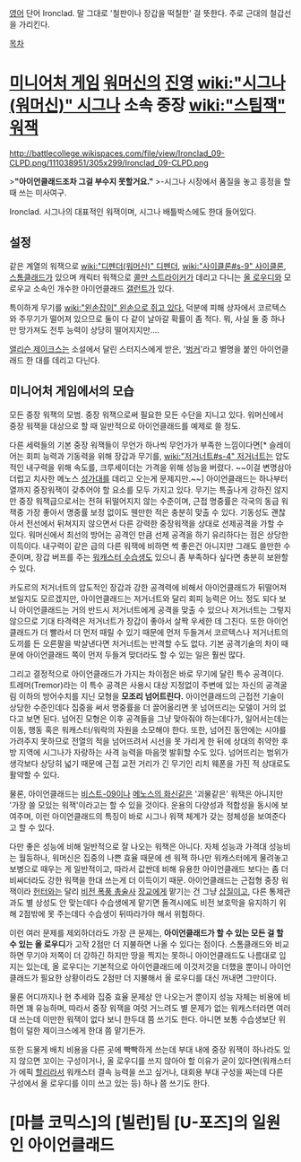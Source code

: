 [[영어]] 단어 Ironclad. 말 그대로 '철판이나 장갑을 떡칠한' 걸 뜻한다. 주로 근대의 철갑선을 가리킨다.

[[목차]]
= [[미니어처 게임]] [[워머신]]의 [[진영]] [[wiki:"시그나(워머신)" 시그나]] 소속 중장 [[wiki:"스팀잭" 워잭]] =
http://battlecollege.wikispaces.com/file/view/Ironclad_09-CLPD.png/111038951/305x299/Ironclad_09-CLPD.png

>'''"아이언클래드조차 그걸 부수지 못할거요."'''
>-시그나 시장에서 품질을 놓고 흥정을 할 때 쓰는 미사여구.

Ironclad. 시그나의 대표적인 워잭이며, 시그나 배틀박스에도 한대 들어있다. 
== 설정 ==
같은 계열의 워잭으로 [[wiki:"디펜더(워머신)" 디펜더]], [[wiki:"사이클론#s-9" 사이클론]], [[스톰클래드]]가 있으며 캐릭터 워잭으로 [[콜만 스트라이커]]가 데리고 다니는 [[올 로우디]]와 모로우교 소속인 개수한 아이언클래드 [[갤런트]]가 있다.

특이하게 무기를 [[wiki:"왼손잡이" 왼손으로 쥐고 있다.]] 덕분에 피해 상자에서 코르텍스와 주무기가 떨어져 있으므로 둘이 다 같이 날아갈 확률이 좀 적다. 뭐, 사실 둘 중 하나만 망가져도 전투 능력이 상당히 떨어지지만….

[[앨리슨 제이크스]]는 소설에서 달린 스터지스에게 받은, '[[벙커]]'라고 별명을 붙인 아이언클래드 한 대를 데리고 다닌다.

== 미니어처 게임에서의 모습 ==
모든 중장 워잭의 모범. 중장 워잭으로써 필요한 모든 수단을 지니고 있다. 워머신에서 중장 워잭을 대상으로 할 때 일반적으로 아이언클래드를 예제로 쓸 정도.

다른 세력들의 기본 중장 워잭들이 무언가 하나씩 무언가가 부족한 느낌이다면[* 슬레이어는 회피 능력과 기동력을 위해 장갑과 무기를, [[wiki:"저거너트#s-4" 저거너트]]는 압도적인 내구력을 위해 속도를, 크루세이더는 가격을 위해 성능을 버렸다. ~~이걸 변명삼아 더럽고 치사한 메노스 [[성가대]]를 데리고 오는게 문제지만.~~] 아이언클래드는 하나부터 열까지 중장워잭이 갖추어야 할 요소를 모두 가지고 있다. 무기는 특출나게 강하진 않지만 중장 워잭급으로서는 전혀 뒤떨어지지 않는 수준이며, 근접 명중률은 각국의 동급 워잭중 가장 좋아서 명중률 보정 없이도 웬만한 적은 충분히 맞출 수 있다. 기동성도 괜찮아서 전선에서 뒤쳐지지 않으면서 다른 강력한 중장워잭을 상대로 선제공격을 가할 수 있다. 워머신에서 최선의 방어는 공격인 만큼 선제 공격을 하기 유리하다는 점은 상당한 이득이다. 내구력이 같은 급의 다른 워잭에 비하면 썩 좋은건 아니지만 그래도 쓸만한 수준이며, 장갑 버프를 주는 [[워캐스터 수습생]]도 있으니 좀 부족하다 싶다면 충분히 보완할 수 있다.

카도르의 저거너트의 압도적인 장갑과 강한 공격력에 비해서 아이언클래드가 뒤떨어져 보일지도 모르겠지만, 아이언클래드는 저거너트와 달리 회피 능력은 어느 정도 되다 보니 아이언클래드는 거의 반드시 저거너트에게 공격을 맞출 수 있으나 저거너트는 그렇지 않으므로 기대 타격력은 저거너트가 장갑이 좋아서 살짝 우세한 데 그친다. 또한 아이언클래드가 더 빨라서 더 먼저 때릴 수 있기 때문에 먼저 두들겨서 코르텍스나 저거너트의 도끼를 든 오른팔을 박살낸다면 저거너트는 반격할 수도 없다. 기본 공격기술의 차이 때문에 아이언클래드 쪽이 먼저 두들겨 맞더라도 할 수 있는 일은 훨씬 많다.

그리고 결정적으로 아이언클래드가 가지는 차이점은 바로 무기에 달린 특수 공격이다. 트레머(Tremor)라는 이 특수 공격은 사용시 대상 지정없이 주변에 있는 자신의 공격굴림 이하의 방어수치를 지닌 모형을 '''모조리 넘어트린다.''' 아이언클래드의 근접전 기술이 상당한 수준인데다 집중을 써서 명중률을 더 끌어올리면 못 넘어뜨리는 모델이 거의 없다고 보면 된다. 넘어진 모형은 이후 공격들을 그냥 맞아줘야 하는데다가, 일어서는데는 이동, 행동 혹은 워캐스터/워락의 자원을 소모해야 한다. 또한, 넘어진 동안에는 시야를 가려주지 못하므로 전열의 적을 넘어뜨려서 시선을 못 가리게 한 뒤에 상대의 취약한 후방 지역에 시그나가 자랑하는 사격 능력을 마음껏 발휘할 수도 있다. 넘어뜨리는 범위가 생각보다 상당히 넓기 때문에 근접 교전 거리가 긴 무기인 리치 웨폰을 가진 적 상대로도 활약할 수 있다.

물론, 아이언클래드는 [[비스트-09]]이나 [[메노스의 화신]]같은 '괴물같은' 워잭은 아니지만 '가장 쓸 모있는 워잭'이라고는 할 수 있을 것이다. 운용의 다양성과 적합성을 동시에 보여주며, 이런 아이언클래드의 특징이 바로 시그나 워잭 체계가 갖는 정체성을 보여준다고 할 수 있다.

다만 좋은 성능에 비해 일반적으로 잘 나오는 워잭은 아니다. 자체 성능과 가격대 성능비는 월등하나, 워머신은 집중의 나쁜 효율 때문에 센 워잭 하나만 워캐스터에게 물려놓고 보병으로 때우는 게 일반적이고, 따라서 값싼데 비해 유용한 아이언클래드 보다는 좀 더 비싸더라도 강한 워잭을 한대 쓰는게 더 이득이기 때문. 아이언클래드는 근접형 중장 워잭이라 [[헌터(워머신)|헌터]]와는 달리 [[비전 폭풍 총술사]] [[장교]]에게 맡기는 건 그냥 [[삽질]]이고, 다른 통제관과도 별 상성도 안 맞는데다 수습생에게 맡기면 돌격시에도 비전 보호막을 유지하기 위해 2점밖에 못 주는데다 수습생이 뒤따라가야 해서 위험하다.

이런 여러 문제를 제외하더라도 가장 큰 문제는, '''아이언클래드가 할 수 있는 모든 걸 할 수 있는 올 로우디'''가 고작 2점만 더 지불하면 나올 수 있다는 점이다. 스톰클래드와 비교하면 무기야 저쪽이 더 강하긴 하지만 땅을 찍지는 못하니 아이언클래드도 나름대로 입지는 있는데, 올 로우디는 기본적으로 아이언클래드에 이것저것을 더했을 뿐이니 아이언클래드가 필요한 상황이라도 2점만 더 지불해서 올 로우디를 대신 꺼내면 그만이다.

물론 어디까지나 현 추세와 집중 효율 문제상 안 나오는거 뿐이지 성능 자체는 비용에 비하면 꽤 유능하며, 따라서 중장 워잭을 여럿 거느려도 별 문제가 없는 워캐스터라면 여러 대 쓰는데 이만한 워잭이 없다 보니 한두대 쯤 쓰기도 한다. 아니면 보통 수습생보단 위험이 덜한 제이크스에게 한대 쯤 맡기든가. 

또한 드물게 배치 비용을 다른 곳에 빡빡하게 쓰는데 부대 내에 중장 워잭이 하나라도 있지 않으면 꼬이는 구성이거나, 올 로우디를 쓰지 않아야 할 이유가 굳이 있다면(워캐스터가 에픽 [[빅토리아 할리|할리]]라서 워캐스터 결속 능력을 쓰고 싶거나, 대회용 부대 구성을 짜는데 다른 구성에서 올 로우디를 이미 쓰고 있는 등) 하나 쯤 쓰기도 한다.


= [마블 코믹스]의 [빌런]팀 [U-포즈]의 일원인 아이언클래드 =
